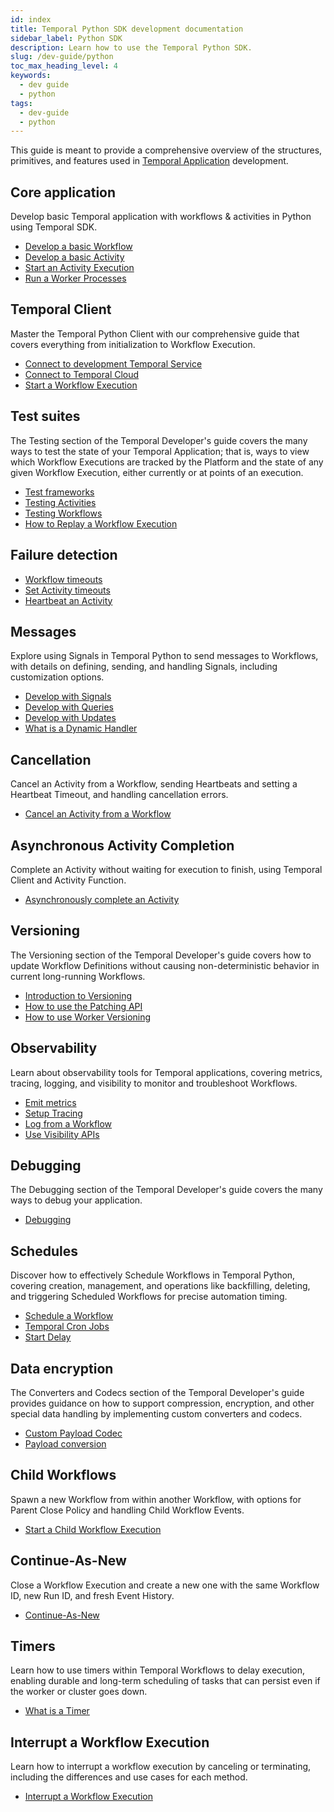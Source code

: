 ```yaml
---
id: index
title: Temporal Python SDK development documentation
sidebar_label: Python SDK
description: Learn how to use the Temporal Python SDK.
slug: /dev-guide/python
toc_max_heading_level: 4
keywords:
  - dev guide
  - python
tags:
  - dev-guide
  - python
---
```


This guide is meant to provide a comprehensive overview of the structures, primitives, and features used in [Temporal Application](/temporal#temporal-application) development.

## Core application

Develop basic Temporal application with workflows & activities in Python using Temporal SDK.

- [Develop a basic Workflow](devguide/python/coreapplication#develop-a-basic-workflow)
- [Develop a basic Activity](devguide/python/coreapplication#develop-a-basic-activity)
- [Start an Activity Execution](devguide/python/coreapplication#start-a-nactivity-execution)
- [Run a Worker Processes](/dev-guide/python/core-application#run-a-worker-processes)


## Temporal Client

Master the Temporal Python Client with our comprehensive guide that covers everything from initialization to Workflow Execution.

- [Connect to development Temporal Service](/dev-guide/python/temporal-clients#connect-to-development-temporal-service)
- [Connect to Temporal Cloud](/dev-guide/python/temporal-clients#connect-to-temporal-cloud)
- [Start a Workflow Execution](/dev-guide/python/temporal-clients#start-a-workflow-execution)


## Test suites

The Testing section of the Temporal Developer's guide covers the many ways to test the state of your Temporal Application; that is, ways to view which Workflow Executions are tracked by the Platform and the state of any given Workflow Execution, either currently or at points of an execution.

- [Test frameworks](devguide/python/testsuites#test-frameworks)
- [Testing Activities](devguide/python/testsuites#testing-activities)
- [Testing Workflows](devguide/python/testsuites#testing-workflows)
- [How to Replay a Workflow Execution](/dev-guide/python/test-suites#how-to-replay-a-workflowexecution)


## Failure detection

- [Workflow timeouts](devguide/python/failuredetection#workflow-timeouts)
- [Set Activity timeouts](devguide/python/failuredetection#set-activity-timeouts)
- [Heartbeat an Activity](devguide/python/failuredetection#heartbeat-an-activity)



## Messages

Explore using Signals in Temporal Python to send messages to Workflows, with details on defining, sending, and handling Signals, including customization options.

- [Develop with Signals](/dev-guide/python/messages#develop-with-signals)
- [Develop with Queries](/dev-guide/python/messages#develop-with-queries)
- [Develop with Updates](/dev-guide/python/messages#develop-with-updates)
- [What is a Dynamic Handler](/dev-guide/python/messages#what-is-a-dynamic-handler)




## Cancellation

Cancel an Activity from a Workflow, sending Heartbeats and setting a Heartbeat Timeout, and handling cancellation errors.

- [Cancel an Activity from a Workflow](//dev-guide/python/cancellation)



## Asynchronous Activity Completion

Complete an Activity without waiting for execution to finish, using Temporal Client and Activity Function.

- [Asynchronously complete an Activity](/dev-guide/python/asynchronous-activity-completion#asynchronously-complete-an-activity)



## Versioning

The Versioning section of the Temporal Developer's guide covers how to update Workflow Definitions without causing non-deterministic behavior in current long-running Workflows.

- [Introduction to Versioning](/dev-guide/python/versioning#introduction-to-versioning)
- [How to use the Patching API](/dev-guide/python/versioning#how-to-use-the-patching-api)
- [How to use Worker Versioning](/dev-guide/python/versioning#how-touse-worker-versioning)



## Observability

Learn about observability tools for Temporal applications, covering metrics, tracing, logging, and visibility to monitor and troubleshoot Workflows.

- [Emit metrics](/dev-guide/python/observability#metrics)
- [Setup Tracing](/dev-guide/python/observability#tracing)
- [Log from a Workflow](/dev-guide/python/observability#logging)
- [Use Visibility APIs](/dev-guide/python/observability#visibility)

## Debugging

The Debugging section of the Temporal Developer's guide covers the many ways to debug your application.

- [Debugging](/dev-guide/python/debugging#debugging)


## Schedules

Discover how to effectively Schedule Workflows in Temporal Python, covering creation, management, and operations like backfilling, deleting, and triggering Scheduled Workflows for precise automation timing.

- [Schedule a Workflow](/dev-guide/python/schedules#schedule-a-workflow)
- [Temporal Cron Jobs](/dev-guide/python/schedules#temporal-cron-jobs)
- [Start Delay](/dev-guide/python/schedules#start-delay)



## Data encryption

The Converters and Codecs section of the Temporal Developer's guide provides guidance on how to support compression, encryption, and other special data handling by implementing custom converters and codecs.

- [Custom Payload Codec](/dev-guide/python/data-encryption#custom-payload-codec)
- [Payload conversion](/dev-guide/python/data-encryption#payload-conversion)


## Child Workflows

Spawn a new Workflow from within another Workflow, with options for Parent Close Policy and handling Child Workflow Events.

- [Start a Child Workflow Execution](devguide/python/child-workflows)



## Continue-As-New

Close a Workflow Execution and create a new one with the same Workflow ID, new Run ID, and fresh Event History.

- [Continue-As-New](/dev-guide/python/continueasnew#continue-as-new)


## Timers

Learn how to use timers within Temporal Workflows to delay execution, enabling durable and long-term scheduling of tasks that can persist even if the worker or cluster goes down.

- [What is a Timer](/dev-guide/python/timers#what-is-a-timer)



## Interrupt a Workflow Execution

Learn how to interrupt a workflow execution by canceling or terminating, including the differences and use cases for each method.

- [Interrupt a Workflow Execution](/dev-guide/python/interrupt-workflow#interrupt-a-workflow-execution})


